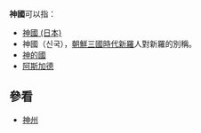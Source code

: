 '''神國'''可以指：
*[[神國_(日本)|神國 (日本)]]
*神國（신국），[[朝鮮三國時代|朝鮮三國時代]][[新羅|新羅]]人對新羅的別稱。
*[[神的國|神的國]]
*[[阿斯加德|阿斯加德]]
==參看==
*[[神州|神州]]

{{消歧義|cat=二字消歧义}}